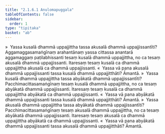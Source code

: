 ```yaml
---
title: "2.1.6.1 Anulomapuggala"
tableOfContents: false
sidebar:
  order: 1
type: "tipitaka"
basket: "ab"
---
```



<DynamicBreadcrumb />

<Division number="89">

<Paragraph number="401">
»  Yassa kusalā dhammā uppajjittha tassa akusalā dhammā uppajjissantīti?
</Paragraph>

<Paragraph number="402">
Aggamaggasamaṅgīnaṃ arahantānaṃ yassa cittassa anantarā aggamaggaṃ paṭilabhissanti tesaṃ kusalā dhammā uppajjittha, no ca tesaṃ akusalā dhammā uppajjissanti. Itaresaṃ tesaṃ kusalā ca dhammā uppajjittha akusalā ca dhammā uppajjissanti.
</Paragraph>

<Paragraph number="403">
«  Yassa vā pana akusalā dhammā uppajjissanti tassa kusalā dhammā uppajjitthāti? Āmantā.
</Paragraph>

<Paragraph number="404">
»  Yassa kusalā dhammā uppajjittha tassa abyākatā dhammā uppajjissantīti?
</Paragraph>

<Paragraph number="405">
Pacchimacittasamaṅgīnaṃ tesaṃ kusalā dhammā uppajjittha, no ca tesaṃ abyākatā dhammā uppajjissanti. Itaresaṃ tesaṃ kusalā ca dhammā uppajjittha abyākatā ca dhammā uppajjissanti.
</Paragraph>

<Paragraph number="406">
«  Yassa vā pana abyākatā dhammā uppajjissanti tassa kusalā dhammā uppajjitthāti? Āmantā.
</Paragraph>

</Division>
<Division number="90">

<Paragraph number="407">
»  Yassa akusalā dhammā uppajjittha tassa abyākatā dhammā uppajjissantīti?
</Paragraph>

<Paragraph number="408">
Pacchimacittasamaṅgīnaṃ tesaṃ akusalā dhammā uppajjittha, no ca tesaṃ abyākatā dhammā uppajjissanti. Itaresaṃ tesaṃ akusalā ca dhammā uppajjittha abyākatā ca dhammā uppajjissanti.
</Paragraph>

<Paragraph number="409">
«  Yassa vā pana abyākatā dhammā uppajjissanti tassa akusalā dhammā uppajjitthāti? Āmantā.
</Paragraph>
</Division>